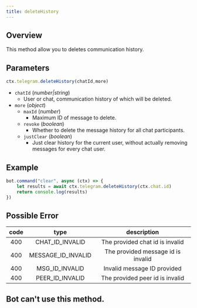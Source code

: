 ```yaml
---
title: deleteHistory
---
```


## Overview
This method allow you to deletes communication history.
## Parameters
```ts 
ctx.telegram.deleteHistory(chatId,more)
```
- `chatId` (_number|string_)
    - User or chat, communication history of which will be deleted.
- `more` (_object_)
    - `maxId` (_number_)
        - Maximum ID of message to delete.
    - `revoke` (_boolean_)
        - Whether to delete the message history for all chat participants.
    - `justClear` (_boolean_)
        - Just clear history for the current user, without actually removing messages for every chat user.

## Example
```ts headlight=2
bot.command("clear", async (ctx) => {
    let results = await ctx.telegram.deleteHistory(ctx.chat.id) 
    return console.log(results)
})
```
## Possible Error
| code |         type         |            description             |
|:----:|:--------------------:|:----------------------------------:|
| 400  |  CHAT_ID_INVALID   |  The provided chat id is invalid   |
| 400  | MESSAGE_ID_INVALID | The provided message id is invalid |
| 400  |   MSG_ID_INVALID   |    Invalid message ID provided     |
| 400  |  PEER_ID_INVALID   |  The provided peer id is invalid   |
## Bot can't use this method.